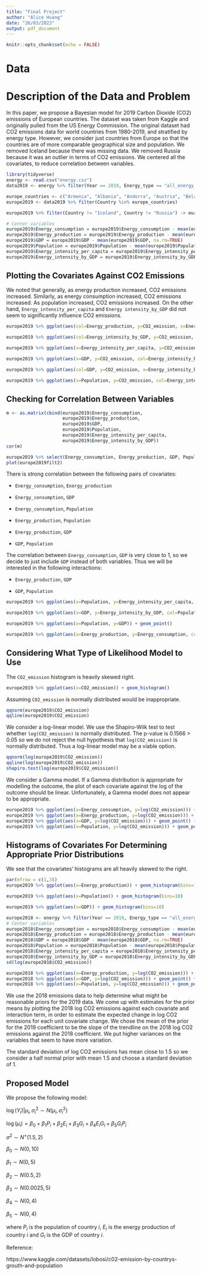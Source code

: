 ```yaml
---
title: "Final Project"
author: "Alice Huang"
date: "26/03/2023"
output: pdf_document
---
```


```r
knitr::opts_chunk$set(echo = FALSE)
```

# Data

# Description of the Data and Problem

In this paper, we propose a Bayesian model for 2019 Carbon Dioxide (CO2) emissions of European countries. The dataset was taken from Kaggle and originally pulled from the US Energy Commission. The original dataset had CO2 emissions data for world countries from 1980-2019, and stratified by energy type. However, we consider just countries from Europe so that the countries are of more comparable geographical size and population. We removed Iceland because there was missing data. We removed Russia because it was an outlier in terms of CO2 emissions. We centered all the covariates, to reduce correlation between variables.


```r
library(tidyverse)
energy <- read.csv("energy.csv")
data2019 <- energy %>% filter(Year == 2019, Energy_type == "all_energy_types") %>% filter(Country != "World")

europe_countries <- c("Armenia", "Albania", "Andorra", "Austria", "Belarus", "Belgium", "Bosnia and Herzegovina", "Bulgaria", "Croatia", "Cyprus", "Czech Republic", "Denmark", "Estonia", "Finland", "France", "Germany", "Georgia", "Greece", "Hungary", "Iceland", "Ireland", "Italy", "Kosovo", "Latvia", "Liechtenstein", "Lithuania", "Luxembourg", "Malta", "Moldova", "Monaco", "Montenegro", "Netherlands", "North Macedonia", "Norway", "Poland", "Portugal", "Romania", "Russia", "San Marino", "Serbia", "Slovakia", "Slovenia", "Spain", "Sweden", "Switzerland", "Turkey", "Ukraine", "United Kingdom", "Vatican City")
europe2019 <- data2019 %>% filter(Country %in% europe_countries)

europe2019 %>% filter(Country != "Iceland", Country != "Russia") -> europe2019

# Center variables
europe2019$Energy_consumption = europe2019$Energy_consumption - mean(europe2019$Energy_consumption, na.rm=TRUE)
europe2019$Energy_production = europe2019$Energy_production - mean(europe2019$Energy_production, na.rm=TRUE)
europe2019$GDP = europe2019$GDP - mean(europe2019$GDP, na.rm=TRUE)
europe2019$Population = europe2019$Population - mean(europe2019$Population, na.rm=TRUE)
europe2019$Energy_intensity_per_capita = europe2019$Energy_intensity_per_capita - mean(europe2019$Energy_intensity_per_capita, na.rm=TRUE)
europe2019$Energy_intensity_by_GDP = europe2019$Energy_intensity_by_GDP - mean(europe2019$Energy_intensity_by_GDP, na.rm=TRUE)
```


## Plotting the Covariates Against CO2 Emissions

We noted that generally, as energy production increased, CO2 emissions increased. Similarly, as energy consumption increased, CO2 emissions increased. As population increased, CO2 emissions increased. On the other hand, `Energy_intensity_per_capita` and `Energy intensity_by_GDP` did not seem to significantly influence CO2 emissions. 

```r
europe2019 %>% ggplot(aes(col=Energy_production, y=CO2_emission, x=Energy_consumption)) + geom_point() 
```

```r
europe2019 %>% ggplot(aes(col=Energy_intensity_by_GDP, y=CO2_emission, x=Energy_production)) + geom_point() 
```

```r
europe2019 %>% ggplot(aes(x=Energy_intensity_per_capita, y=CO2_emission, col=Population)) + geom_point() + geom_smooth(method="lm") 
```

```r
europe2019 %>% ggplot(aes(x=GDP, y=CO2_emission, col=Energy_intensity_by_GDP)) + geom_point()
```

```r
europe2019 %>% ggplot(aes(col=GDP, y=CO2_emission, x=Energy_intensity_by_GDP)) + geom_point()
```

```r
europe2019 %>% ggplot(aes(x=Population, y=CO2_emission, col=Energy_intensity_per_capita)) + geom_point()
```

## Checking for Correlation Between Variables

```r
m <- as.matrix(cbind(europe2019$Energy_consumption, 
                     europe2019$Energy_production, 
                     europe2019$GDP, 
                     europe2019$Population, 
                     europe2019$Energy_intensity_per_capita, 
                     europe2019$Energy_intensity_by_GDP))
cor(m)
```

```r
europe2019 %>% select(Energy_consumption, Energy_production, GDP, Population, Energy_intensity_per_capita, Energy_intensity_by_GDP) -> europe2019filt2
plot(europe2019filt2)
```

There is strong correlation between the following pairs of covariates:

- `Energy_consumption`, `Energy_production`

- `Energy_consumption`, `GDP`

- `Energy_consumption`, `Population`

- `Energy_production`, `Population`

- `Energy_production`, `GDP` 

- `GDP`, `Population`

The correlation between `Energy_consumption`, `GDP` is very close to 1, so we decide to just include `GDP` instead of both variables. Thus we will be interested in the following interactions:

- `Energy_production`, `GDP` 

- `GDP`, `Population`


```r
europe2019 %>% ggplot(aes(x=Population, y=Energy_intensity_per_capita, col=GDP)) + geom_point()

europe2019 %>% ggplot(aes(x=GDP, y=Energy_intensity_by_GDP, col=Population)) + geom_point()

europe2019 %>% ggplot(aes(x=Population, y=GDP)) + geom_point()

europe2019 %>% ggplot(aes(x=Energy_production, y=Energy_consumption, col=Population)) + geom_point()
```

## Considering What Type of Likelihood Model to Use

The `CO2_emission` histogram is heavily skewed right.

```r
europe2019 %>% ggplot(aes(x=CO2_emission)) + geom_histogram()
```

Assuming `CO2_emission` is normally distributed would be inappropriate.

```r
qqnorm(europe2019$CO2_emission)
qqline(europe2019$CO2_emission)
```

We consider a log-linear model. We use the Shapiro-Wilk test to test whether `log(CO2_emission)` is normally distributed. The p-value is 0.1566 > 0.05 so we do not reject the null hypothesis that `log(CO2_emission)` is normally distributed. Thus a log-linear model may be a viable option.

```r
qqnorm(log(europe2019$CO2_emission))
qqline(log(europe2019$CO2_emission))
shapiro.test(log(europe2019$CO2_emission))
```

We consider a Gamma model. If a Gamma distribution is appropriate for modelling the outcome, the plot of each covariate against the log of the outcome should be linear. Unfortunately, a Gamma model does not appear to be appropriate.

```r
europe2019 %>% ggplot(aes(x=Energy_consumption, y=log(CO2_emission))) + geom_point() + geom_smooth(method= "loess")
europe2019 %>% ggplot(aes(x=Energy_production, y=log(CO2_emission))) + geom_point() + geom_smooth(method= "loess")
europe2019 %>% ggplot(aes(x=GDP, y=log(CO2_emission))) + geom_point() + geom_smooth(method= "loess")
europe2019 %>% ggplot(aes(x=Population, y=log(CO2_emission))) + geom_point() + geom_smooth(method= "loess")
```





## Histograms of Covariates For Determining Appropriate Prior Distributions

We see that the covariates' histograms are all heavily skewed to the right.

```r
par(mfrow = c(1,3))
europe2019 %>% ggplot(aes(x=Energy_production)) + geom_histogram(bins=10)

europe2019 %>% ggplot(aes(x=Population)) + geom_histogram(bins=10)

europe2019 %>% ggplot(aes(x=GDP)) + geom_histogram(bins=10)
```

```r
europe2018 <- energy %>% filter(Year == 2018, Energy_type == "all_energy_types") %>% filter(Country %in% europe_countries) %>% filter(Country != "Iceland", Country != "Russia")
# Center variables
europe2018$Energy_consumption = europe2018$Energy_consumption - mean(europe2018$Energy_consumption, na.rm=TRUE)
europe2018$Energy_production = europe2018$Energy_production - mean(europe2018$Energy_production, na.rm=TRUE)
europe2018$GDP = europe2018$GDP - mean(europe2018$GDP, na.rm=TRUE)
europe2018$Population = europe2018$Population - mean(europe2018$Population, na.rm=TRUE)
europe2018$Energy_intensity_per_capita = europe2018$Energy_intensity_per_capita - mean(europe2018$Energy_intensity_per_capita, na.rm=TRUE)
europe2018$Energy_intensity_by_GDP = europe2018$Energy_intensity_by_GDP - mean(europe2018$Energy_intensity_by_GDP, na.rm=TRUE)
sd(log(europe2018$CO2_emission))

europe2018 %>% ggplot(aes(x=Energy_production, y=log(CO2_emission))) + geom_point() + geom_smooth(method= "lm")
europe2018 %>% ggplot(aes(x=GDP, y=log(CO2_emission))) + geom_point() + geom_smooth(method= "lm")
europe2018 %>% ggplot(aes(x=Population, y=log(CO2_emission))) + geom_point() + geom_smooth(method= "lm")
```

We use the 2018 emissions data to help determine what might be reasonable priors for the 2019 data. We come up with estimates for the prior means by plotting the 2018 log CO2 emissions against each covariate and interaction term, in order to estimate the expected change in log CO2 emissions for each unit covariate change. We chose the mean of the prior for the 2019 coefficient to be the slope of the trendline on the 2018 log CO2 emissions against the 2018 coefficient. We put higher variances on the variables that seem to have more variation.

The standard deviation of log CO2 emissions has mean close to 1.5 so we consider a half normal prior with mean 1.5 and choose a standard deviation of 1.  

## Proposed Model

We propose the following model:

$\log(Y_i ) | \mu_i , \sigma^2_i \sim N(\mu_i , \sigma^2_i )$

$\log(\mu_i) = \beta_0 + \beta_1 P_i + \beta_2 E_i + \beta_3 G_i + \beta_4 E_i G_i + \beta_5 G_i P_i$

$\sigma^2 \sim N^+ (1.5, 2)$

$\beta_0 \sim N(0, 10)$

$\beta_1 \sim N(0, 5)$

$\beta_2 \sim N(0.5, 2)$

$\beta_3 \sim N(0.0025, 5)$

$\beta_4 \sim N(0, 4)$

$\beta_5 \sim N(0, 4)$

where $P_i$ is the population of country $i$, $E_i$ is the energy production of country $i$ and $G_i$ is the GDP of country $i$.

Reference:

https://www.kaggle.com/datasets/lobosi/c02-emission-by-countrys-grouth-and-population
